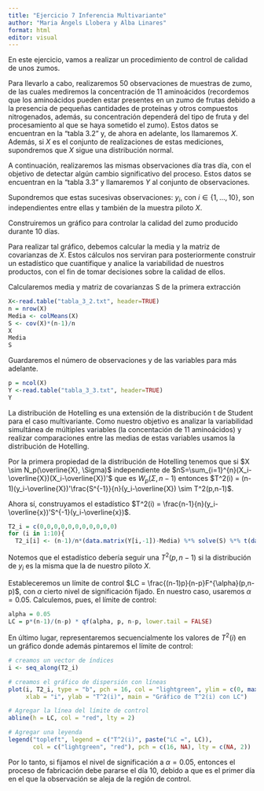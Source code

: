 ---
title: "Ejercicio 7 Inferencia Multivariante"
author: "Maria Àngels Llobera y Alba Linares"
format: html
editor: visual
---

En este ejercicio, vamos a realizar un procedimiento de control de calidad de unos zumos.

Para llevarlo a cabo, realizaremos 50 observaciones de muestras de zumo, de las cuales mediremos la concentración de 11 aminoácidos (recordemos que los aminoácidos pueden estar presentes en un zumo de frutas debido a la presencia de pequeñas cantidades de proteínas y otros compuestos nitrogenados, además, su concentración dependerá del tipo de fruta y del procesamiento al que se haya sometido el zumo). Estos datos se encuentran en la "tabla 3.2" y, de ahora en adelante, los llamaremos $X$. Además, si $X$ es el conjunto de realizaciones de estas mediciones, supondremos que $X$ sigue una distribución normal.

A continuación, realizaremos las mismas observaciones día tras día, con el objetivo de detectar algún cambio significativo del proceso. Estos datos se encuentran en la "tabla 3.3" y llamaremos $Y$ al conjunto de observaciones.

Supondremos que estas sucesivas observaciones: $y_i$, con $i \in \{1,...,10\}$, son independientes entre ellas y también de la muestra piloto $X$.

Construiremos un gráfico para controlar la calidad del zumo producido durante 10 días.

Para realizar tal gráfico, debemos calcular la media y la matriz de covarianzas de $X$. Estos cálculos nos serviran para posteriormente construir un estadístico que cuantifique y analice la variabilidad de nuestros productos, con el fin de tomar decisiones sobre la calidad de ellos.

Calcularemos media y matriz de covarianzas S de la primera extracción

```{r}
X<-read.table("tabla_3_2.txt", header=TRUE)
n = nrow(X)
Media <- colMeans(X)
S <- cov(X)*(n-1)/n
X
Media
S
```

Guardaremos el número de observaciones y de las variables para más adelante.

```{r}
p = ncol(X)
Y <-read.table("tabla_3_3.txt", header=TRUE)
Y
```

La distribución de Hotelling es una extensión de la distribución t de Student para el caso multivariante. Como nuestro objetivo es analizar la variabilidad simultánea de múltiples variables (la concentación de 11 aminoácidos) y realizar comparaciones entre las medias de estas variables usamos la distribución de Hotelling.

Por la primera propiedad de la distribución de Hotelling tenemos que si $X \sim N_p(\overline{X}, \Sigma)$ independiente de $nS=\sum_{i=1}^{n}(X_i-\overline{X})(X_i-\overline{X})'$ que es $W_p(\Sigma, n-1)$ entonces $T^2(i) = (n-1)(y_i-\overline{X})'\frac{S^{-1}}{n}(y_i-\overline{X}) \sim T^2(p,n-1)$.

Ahora sí, construyamos el estadístico $T^2(i) = \frac{n-1}{n}(y_i-\overline{x})'S^{-1}(y_i-\overline{x})$.

```{r}
T2_i = c(0,0,0,0,0,0,0,0,0,0,0)
for (i in 1:10){
  T2_i[i] <- (n-1)/n*(data.matrix(Y[i,-1])-Media) %*% solve(S) %*% t(data.matrix(Y[i,-1])-Media)}
```

Notemos que el estadístico debería seguir una $T^2(p,n-1)$ si la distribución de $y_i$ es la misma que la de nuestro piloto $X$.

Estableceremos un límite de control $LC = \frac{(n-1)p}{n-p}F^{\alpha}(p,n-p)$, con $\alpha$ cierto nivel de significación fijado. En nuestro caso, usaremos $\alpha = 0.05$. Calculemos, pues, el límite de control:

```{r}
alpha = 0.05
LC = p*(n-1)/(n-p) * qf(alpha, p, n-p, lower.tail = FALSE)
```

En último lugar, representaremos secuencialmente los valores de $T^2(i)$ en un gráfico donde además pintaremos el límite de control:

```{r,echo = FALSE}
# creamos un vector de índices 
i <- seq_along(T2_i)

# creamos el gráfico de dispersión con líneas
plot(i, T2_i, type = "b", pch = 16, col = "lightgreen", ylim = c(0, max(T2_i) + 1), 
     xlab = "i", ylab = "T^2(i)", main = "Gráfico de T^2(i) con LC")

# Agregar la línea del límite de control
abline(h = LC, col = "red", lty = 2)

# Agregar una leyenda
legend("topleft", legend = c("T^2(i)", paste("LC =", LC)), 
       col = c("lightgreen", "red"), pch = c(16, NA), lty = c(NA, 2))
```

Por lo tanto, si fijamos el nivel de significación a $\alpha = 0.05$, entonces el proceso de fabricación debe pararse el día 10, debido a que es el primer día en el que la observación se aleja de la región de control.
